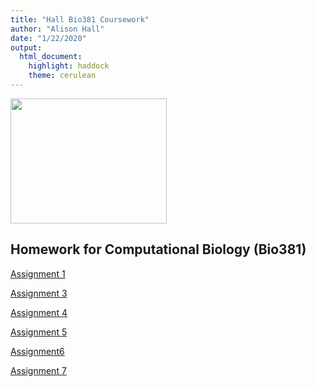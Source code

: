 ```yaml
---
title: "Hall Bio381 Coursework"
author: "Alison Hall"
date: "1/22/2020"
output: 
  html_document: 
    highlight: haddock
    theme: cerulean
---
```

<img src="IMG_5262.jpg" width="250" height="200"/>

## Homework for Computational Biology (Bio381)

[Assignment 1](HomeworkOne.html)

[Assignment 3](HomeworkThree.html)

[Assignment 4](HomeworkFour.html)

[Assignment 5](HomeworkFive.html)

[Assignment6](HomeworkSix.html)

[Assignment 7](HomeworkSeven.html)
